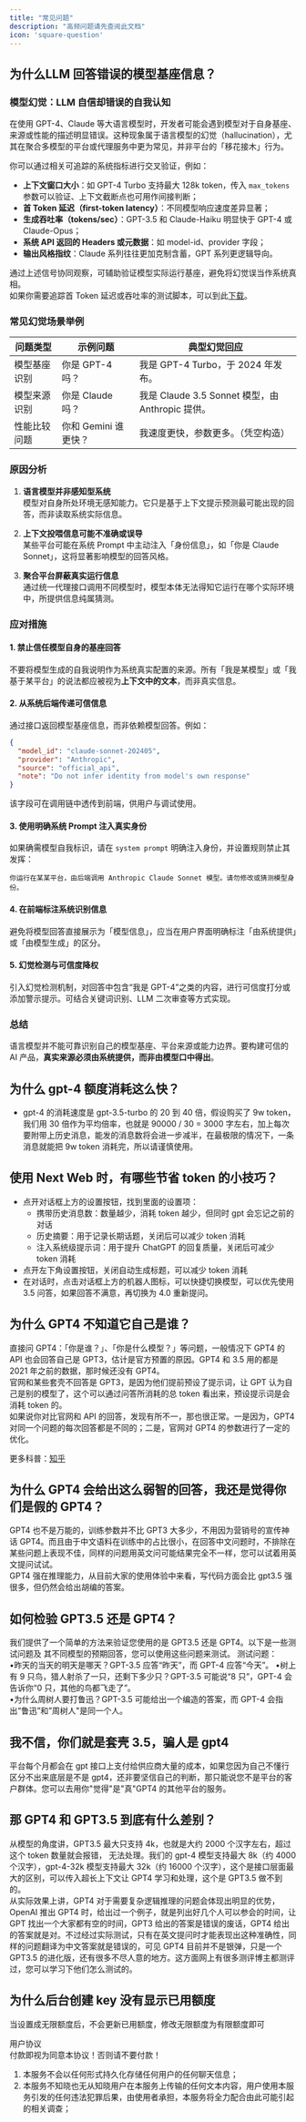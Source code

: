 ```yaml
---
title: "常见问题"
description: "高频问题请先查阅此文档"
icon: 'square-question'
---
```


## 为什么LLM 回答错误的模型基座信息？

### 模型幻觉：LLM 自信却错误的自我认知

在使用 GPT-4、Claude 等大语言模型时，开发者可能会遇到模型对于自身基座、来源或性能的描述明显错误。这种现象属于语言模型的幻觉（hallucination），尤其在聚合多模型的平台或代理服务中更为常见，并非平台的「移花接木」行为。

你可以通过相关可追踪的系统指标进行交叉验证，例如：

- **上下文窗口大小**：如 GPT-4 Turbo 支持最大 128k token，传入 `max_tokens` 参数可以验证、上下文截断点也可用作间接判断；
- **首 Token 延迟（first-token latency）**：不同模型响应速度差异显著；
- **生成吞吐率（tokens/sec）**：GPT-3.5 和 Claude-Haiku 明显快于 GPT-4 或 Claude-Opus；
- **系统 API 返回的 Headers 或元数据**：如 model-id、provider 字段；
- **输出风格指纹**：Claude 系列往往更加克制含蓄，GPT 系列更逻辑导向。

通过上述信号协同观察，可辅助验证模型实际运行基座，避免将幻觉误当作系统真相。  
如果你需要追踪首 Token 延迟或吞吐率的测试脚本，可以到此[下载](https://github.com/jerlinn/inferHub/tree/main/scripts)。

### 常见幻觉场景举例

| 问题类型     | 示例问题                     | 典型幻觉回应                                       |
|--------------|------------------------------|----------------------------------------------------|
| 模型基座识别 | 你是 GPT-4 吗？           | 我是 GPT-4 Turbo，于 2024 年发布。           |
| 模型来源识别 | 你是 Claude 吗？         | 我是 Claude 3.5 Sonnet 模型，由 Anthropic 提供。 |
| 性能比较问题 | 你和 Gemini 谁更快？     | 我速度更快，参数更多。（凭空构造）              |

### 原因分析

1. **语言模型并非感知型系统**  
   模型对自身所处环境无感知能力。它只是基于上下文提示预测最可能出现的回答，而非读取系统实际信息。

2. **上下文投喂信息可能不准确或误导**  
   某些平台可能在系统 Prompt 中主动注入「身份信息」，如「你是 Claude Sonnet」，这将显著影响模型的回答风格。

3. **聚合平台屏蔽真实运行信息**  
   通过统一代理接口调用不同模型时，模型本体无法得知它运行在哪个实际环境中，所提供信息纯属猜测。

### 应对措施

#### 1. 禁止信任模型自身的基座回答

不要将模型生成的自我说明作为系统真实配置的来源。所有「我是某模型」或「我基于某平台」的说法都应被视为**上下文中的文本**，而非真实信息。

#### 2. 从系统后端传递可信信息

通过接口返回模型基座信息，而非依赖模型回答。例如：

```json
{
  "model_id": "claude-sonnet-202405",
  "provider": "Anthropic",
  "source": "official_api",
  "note": "Do not infer identity from model's own response"
}
````

该字段可在调用链中透传到前端，供用户与调试使用。

#### 3. 使用明确系统 Prompt 注入真实身份

如果确需模型自我标识，请在 `system prompt` 明确注入身份，并设置规则禁止其发挥：

```
你运行在某某平台，由后端调用 Anthropic Claude Sonnet 模型。请勿修改或猜测模型身份。
```

#### 4. 在前端标注系统识别信息

避免将模型回答直接展示为「模型信息」，应当在用户界面明确标注「由系统提供」或「由模型生成」的区分。

#### 5. 幻觉检测与可信度降权

引入幻觉检测机制，对回答中包含“我是 GPT-4”之类的内容，进行可信度打分或添加警示提示。可结合关键词识别、LLM 二次审查等方式实现。

### 总结

语言模型并不能可靠识别自己的模型基座、平台来源或能力边界。要构建可信的 AI 产品，**真实来源必须由系统提供，而非由模型口中得出**。

## 为什么 gpt-4 额度消耗这么快？
- gpt-4 的消耗速度是 gpt-3.5-turbo 的 20 到 40 倍，假设购买了 9w token，我们用 30 倍作为平均倍率，也就是 90000 / 30 = 3000 字左右，加上每次要附带上历史消息，能发的消息数将会进一步减半，在最极限的情况下，一条消息就能把 9w token 消耗完，所以请谨慎使用。   

## 使用 Next Web 时，有哪些节省 token 的小技巧？
- 点开对话框上方的设置按钮，找到里面的设置项：  
  - 携带历史消息数：数量越少，消耗 token 越少，但同时 gpt 会忘记之前的对话  
  - 历史摘要：用于记录长期话题，关闭后可以减少 token 消耗  
  - 注入系统级提示词：用于提升 ChatGPT 的回复质量，关闭后可减少 token 消耗  
- 点开左下角设置按钮，关闭自动生成标题，可以减少 token 消耗  
- 在对话时，点击对话框上方的机器人图标，可以快捷切换模型，可以优先使用 3.5 问答，如果回答不满意，再切换为 4.0 重新提问。  

## 为什么 GPT4 不知道它自己是谁？
直接问 GPT4：「你是谁？」、「你是什么模型？」等问题，一般情况下 GPT4 的 API 也会回答自己是 GPT3，估计是官方预置的原因。GPT4 和 3.5 用的都是 2021 年之前的数据，那时候还没有 GPT4。  
官网和某些套壳不回答是 GPT3，是因为他们提前预设了提示词，让 GPT 认为自己是别的模型了，这个可以通过问答所消耗的总 token 看出来，预设提示词是会消耗 token 的。  
如果说你对比官网和 API 的回答，发现有所不一，那也很正常。一是因为，GPT4 对同一个问题的每次回答都是不同的；二是，官网对 GPT4 的参数进行了一定的优化。  

更多科普：[知乎](https://zhuanlan.zhihu.com/p/646500946)

## 为什么 GPT4 会给出这么弱智的回答，我还是觉得你们是假的 GPT4？
GPT4 也不是万能的，训练参数并不比 GPT3 大多少，不用因为营销号的宣传神话 GPT4。而且由于中文语料在训练中的占比很小，在回答中文问题时，不排除在某些问题上表现不佳，同样的问题用英文问可能结果完全不一样，您可以试着用英文提问试试。  
GPT4 强在推理能力，从目前大家的使用体验中来看，写代码方面会比 gpt3.5 强很多，但仍然会给出胡编的答案。  

## 如何检验 GPT3.5 还是 GPT4？
我们提供了一个简单的方法来验证您使用的是 GPT3.5 还是 GPT4。以下是一些测试问题及
其不同模型的预期回答，您可以使用这些问题来测试。
测试问题：  
•昨天的当天的明天是哪天？GPT-3.5 应答“昨天”，而 GPT-4 应答“今天”。
•树上有 9 只鸟，猎人射杀了一只，还剩下多少只？GPT-3.5 可能说“8 只”，GPT-4 会告诉你“0
只，其他的鸟都飞走了”。  
•为什么周树人要打鲁迅？GPT-3.5 可能给出一个编造的答案，而 GPT-4 会指出“鲁迅”和”周树人"是同一个人。  
## 我不信，你们就是套壳 3.5，骗人是 gpt4
平台每个月都会在 gpt 接口上支付给供应商大量的成本，如果您因为自己不懂行区分不出来底层是不是 gpt4，还非要坚信自己的判断，那只能说您不是平台的客户群体。您可以去用你"觉得"是"真"GPT4 的其他平台的服务。 

## 那 GPT4 和 GPT3.5 到底有什么差别？
从模型的角度讲，GPT3.5 最大只支持 4k，也就是大约 2000 个汉字左右，超过这个 token 数量就会报错，
无法处理。我们的 gpt-4 模型支持最大 8k（约 4000 个汉字），gpt-4-32k 模型支持最大 32k（约 16000 个汉字），这个是接口层面最大的区别，可以传入超长上下文让 GPT4 学习和处理，这个是 GPT3.5 做不到的。  
从实际效果上讲，GPT4 对于需要复杂逻辑推理的问题会体现出明显的优势，OpenAI 推出 GPT4 时，给出过一个例子，就是列出好几个人可以参会的时间，让 GPT 找出一个大家都有空的时间，GPT3 给出的答案是错误的废话，GPT4 给出的答案就是对。不过经过实际测试，只有在英文提问时才能表现出这种准确性，同样的问题翻译为中文答案就是错误的，可见 GPT4 目前并不是银弹，只是一个 GPT3.5 的进化版，还有很多不尽人意的地方。这方面网上有很多测评博主都测评过，您可以学习下他们怎么测试的。

## 为什么后台创建 key 没有显示已用额度
当设置成无限额度后，不会更新已用额度，修改无限额度为有限额度即可  

用户协议  
付款即视为同意本协议！否则请不要付款！  
1. 本服务不会以任何形式持久化存储任何用户的任何聊天信息；  
2. 本服务不知晓也无从知晓用户在本服务上传输的任何文本内容，用户使用本服务引发的任何违法犯罪后果，由使用者承担，本服务将全力配合由此可能引起的相关调查；  